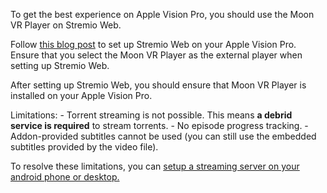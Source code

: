 To get the best experience on Apple Vision Pro, you should use the Moon VR Player on Stremio Web. 

Follow [this blog post](https://blog.stremio.com/how-to-use-stremio-web-on-vision-pro/) to set up Stremio Web on your Apple Vision Pro.
Ensure that you select the Moon VR Player as the external player when setting up Stremio Web.

After setting up Stremio Web, you should ensure that Moon VR Player is installed on your Apple Vision Pro.

Limitations:
    - Torrent streaming is not possible. This means **a debrid service is required** to stream torrents.
    - No episode progress tracking.
    - Addon-provided subtitles cannot be used (you can still use the embedded subtitles provided by the video file).

To resolve these limitations, you can [setup a streaming server on your android phone or desktop.](#stremio-server)